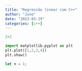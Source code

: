 ```yaml
---
title: "Regressão linear com C++"
author: "Juno"
date: "2023-03-29"
categories: [c++]
---
```



```r
2+2
```

```python
import matplotlib.pyplot as plt
plt.plot([1,2,3,4])
plt.show()
```

```javascript
let n = 1;
```
